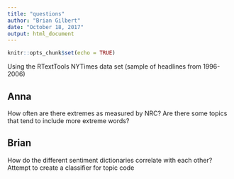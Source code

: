 ```yaml
---
title: "questions"
author: "Brian Gilbert"
date: "October 18, 2017"
output: html_document
---
```


```r
knitr::opts_chunk$set(echo = TRUE)
```

Using the RTextTools NYTimes data set (sample of headlines from 1996-2006)

## Anna

How often are there extremes as measured by NRC?
Are there some topics that tend to include more extreme words?

## Brian
How do the different sentiment dictionaries correlate with each other?
Attempt to create a classifier for topic code
